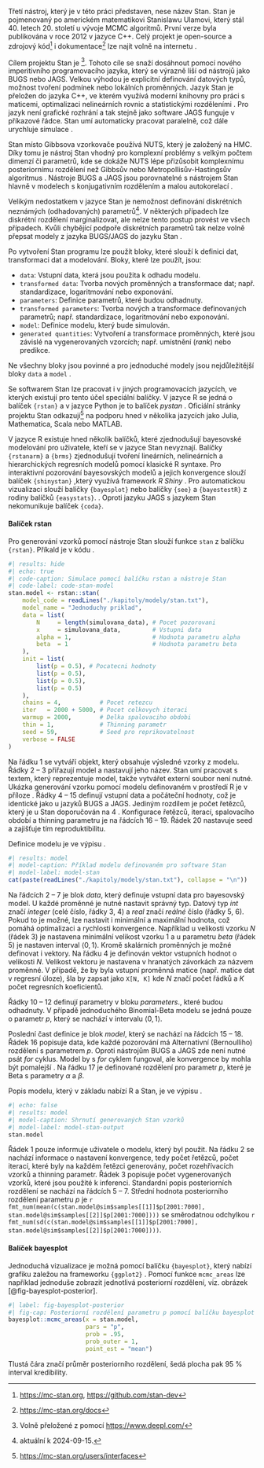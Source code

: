 Třetí nástroj, který je v této práci představen, nese název Stan. Stan je
pojmenovaný po americkém matematikovi Stanislawu Ulamovi, který stál 40. letech 20.
století u vývoje MCMC algoritmů. První verze byla publikována v roce 2012 v 
jazyce C++. Celý projekt je open-source a zdrojový kód[^stan-kod] i 
dokumentace[^stan-docs] lze najít volně na internetu
\parencite{GelmanEtAl2015_StanProbabilisticProgramming}.

[^stan-kod]: [https://mc-stan.org](https://mc-stan.org), 
[https://github.com/stan-dev](https://github.com/stan-dev)

[^stan-docs]: [https://mc-stan.org/docs](https://mc-stan.org/docs)

Cílem projektu Stan je *\enquote{poskytnout flexibilní pravděpodobnostní
programovací jazyk pro statistické modelování spolu se sadou inferenčních
nástrojů pro robustní modelování, které je škálovatelné a efektivní}*
[^stan-goal]. Tohoto cíle
se snaží dosáhnout pomocí nového imperitivního programovacího jazyka, který
se výrazně liší od nástrojů jako BUGS nebo JAGS. Velkou výhodou je explicitní
definování datových typů, možnost tvoření podmínek nebo lokálních proměnných.
Jazyk Stan je přeložen do jazyka C++, ve kterém využívá moderní knihovny pro
práci s maticemi, optimalizaci nelineárních rovnic a statistickými rozděleními
\parencite{CarpenterEtAl2017_StanProbabilisticProgramming}. Pro jazyk není
grafické rozhrání a tak stejně jako software JAGS funguje v příkazové řádce.
Stan umí automaticky pracovat paralelně, což dále urychluje simulace
\parencite{GelmanEtAl2015_StanProbabilisticProgramming}.

[^stan-goal]: Volně přeložené z 
\parencite{CarpenterEtAl2017_StanProbabilisticProgramming}
pomocí
[https://www.deepl.com/](https://www.deepl.com/)

Stan místo Gibbsova vzorkovače používá NUTS, který je založený
na HMC. Díky tomu je nástroj Stan vhodný pro komplexní problémy s velkým počtem
dimenzí či parametrů, kde se dokáže NUTS lépe přizůsobit komplexnímu posteriornímu
rozdělení než Gibbsův nebo Metropollisův-Hastingsův algoritmus
\parencite{CarpenterEtAl2017_StanProbabilisticProgramming}. Nástroje BUGS a 
JAGS jsou porovnatelné s nástrojem Stan hlavně v modelech s konjugativním 
rozdělením a malou autokorelací
\parencite{GelmanEtAl2015_StanProbabilisticProgramming}.

Velikým nedostatkem v jazyce Stan je nemožnost definování diskrétních neznámých
(odhadovaných) parametrů[^stan-discrete]. V některých případech lze diskrétní
rozdělení marginalizovat, ale nelze tento postup provést ve všech případech.
Kvůli chybějící podpoře diskrétních parametrů tak nelze volně přepsat modely
z jazyka BUGS/JAGS do jazyku Stan \parencite{StanDevelopmentTeam2024}. 

[^stan-discrete]: aktuální k 2024-09-15.

Po vytvoření Stan programu lze použít bloky, které slouží k definici dat,
transformaci dat a modelování. Bloky, které lze použít, jsou:

- `data`: Vstupní data, která jsou použita k odhadu modelu.
- `transformed data`: Tvorba nových proměnných a transformace dat; např. standardizace,
logaritmování nebo exponování. 
- `parameters`: Definice parametrů, které budou odhadnuty.
- `transformed parameters`: Tvorba nových a transformace definovaných parametrů; např. standardizace,
logaritmování nebo exponování. 
- `model`: Definice modelu, který bude simulován.
- `generated quantities`: Vytvoření a transformace proměnných, které jsou závislé
na vygenerovaných vzorcích; např. umístnění (*rank*) nebo predikce.

Ne všechny bloky jsou povinné a pro jednoduché modely jsou nejdůležitější 
bloky `data` a `model`
\parencite{CarpenterEtAl2017_StanProbabilisticProgramming}.

Se softwarem Stan lze pracovat i v jiných programovacích jazycích, ve kterých
existují pro tento účel speciální balíčky. V jazyce R se jedná o balíček `{rstan}`
\parencite{StanDevelopmentTeam2024_RStanInterfaceStan} a v jazyce Python
je to balíček *pystan* \parencite{pystan}. Oficiální stránky projektu Stan
odkazují[^stan-other-pkgs] na podporu hned v několika jazycích jako 
Julia, Mathematica, Scala nebo MATLAB.

[^stan-other-pkgs]:
[https://mc-stan.org/users/interfaces](https://mc-stan.org/users/interfaces)

V jazyce R existuje hned několik balíčků, které zjednodušují bayesovské
modelování pro uživatele, kteří se v jazyce Stan nevyznají. Balíčky
`{rstanarm}` 
\parencite{GoodrichEtAl2020_RstanarmBayesianApplied}
a `{brms}` 
\parencite{Burkner2018_AdvancedBayesianMultilevel}
zjednodušují tvoření lineárních, nelineárních a 
hierarchických regresních modelů pomocí klasické R syntaxe. Pro interaktivní
pozorování bayesovských modelů a jejich konvergence slouží balíček `{shinystan}`
\parencite{GabryVeen2022_ShinystanInteractiveVisual}
,který využívá framework *R Shiny* 
\parencite{ChangEtAl2024_ShinyWebApplication}.
Pro automatickou vizualizaci slouží balíčky `{bayesplot}`
\parencite{GabryMahr2024_BayesplotPlottingBayesian}
nebo balíčky `{see}`
\parencite{LudeckeEtAl2021_SeePackageVisualizing}
a `{bayestestR}`
\parencite{MakowskiEtAl2019_BayestestRDescribingEffects}
z rodiny balíčků `{easystats}`.
\parencite{LudeckeEtAl2022_EasystatsFrameworkEasy}. Oproti jazyku JAGS s 
jazykem Stan nekomunikuje balíček `{coda}`.

#### Balíček rstan

Pro generování vzorků pomocí nástroje Stan slouží funkce `stan` z balíčku `{rstan}`.
Příkald je v kódu \ref{code-stan-model}.

```{r stan}
#| results: hide
#| echo: true
#| code-caption: Simulace pomocí balíčku rstan a nástroje Stan
#| code-label: code-stan-model
stan.model <- rstan::stan(
    model_code = readLines("./kapitoly/modely/stan.txt"),
    model_name = "Jednoduchy priklad",
    data = list(
        N     = length(simulovana_data), # Pocet pozorovani
        x     = simulovana_data,         # Vstupni data
        alpha = 1,                       # Hodnota parametru alpha
        beta  = 1                        # Hodnota parametru beta
    ),
    init = list(
        list(p = 0.5), # Pocatecni hodnoty
        list(p = 0.5),
        list(p = 0.5),
        list(p = 0.5)
    ),
    chains = 4,           # Pocet retezcu
    iter   = 2000 + 5000, # Pocet celkovych iteraci
    warmup = 2000,        # Delka spalovaciho obdobi
    thin = 1,             # Thinning parametr
    seed = 59,            # Seed pro reprikovatelnost
    verbose = FALSE
)
```

Na řádku 1 se vytváří objekt, který obsahuje výsledné vzorky z modelu. Řádky
2 -- 3 přiřazují model a nastavují jeho název. Stan umí pracovat s textem,
který reprezentuje model, takže vytvářet externí soubor není nutné. Ukázka
generování vzorku pomocí modelu definovaném v prostředí R je v příloze 
\ref{code-stan-variable}. Řádky 4 -- 15 definují vstupní data a počáteční 
hodnoty, což je identické jako u jazyků BUGS a JAGS. Jediným rozdílem je
počet řetězců, který je u Stan doporučován na 4 \parencite{StanDevelopmentTeam2024}.
Konfigurace řetězců,
iterací, spalovacího období a thinning parametru je na řádcích 16 -- 19.
Řádek 20 nastavuje seed a zajišťuje tím reproduktibilitu.

Definice modelu je ve výpisu \ref{model-stan}.

```{r stan-model-print}
#| results: model
#| model-caption: Příklad modelu definovaném pro software Stan
#| model-label: model-stan
cat(paste(readLines("./kapitoly/modely/stan.txt"), collapse = "\n"))
```

Na řádcích 2 -- 7 je blok *data*, který definuje vstupní data pro bayesovský 
model. U každé proměnné je nutné nastavit správný typ. Datový typ *int*
značí *integer* (celé číslo, řádky 3, 4) a *real* značí *reálné* číslo (řádky 5, 6). Pokud to je možné, lze nastavit i minimální a maximální hodnota, což pomáhá
optimalizaci a rychlosti konvergence. Například u velikosti vzorku *N* (řádek 3)
je nastavena minimální velikost vzorku 1 a u parametru *beta* (řádek 5) je
nastaven interval $\langle 0, 1 \rangle$. Kromě skalárních proměnných je možné
definovat i vektory. Na řádku 4 je definován vektor vstupních hodnot o 
velikosti *N*. Velikost vektoru je nastavena v hranatých závorkách za názvem
proměnné. V případě, že by byla vstupní proměnná matice (např. matice dat
v regresní úloze), šla by zapsat jako `X[N, K]` kde *N* značí počet řádků
a *K* počet regresních koeficientů.

Řádky 10 -- 12 definují parametry v bloku *parameters*., které budou odhadnuty.
V případě
jednoduchého Binomial-Beta modelu se jedná pouze o parametr $p$, který se
nachází v intervalu $\langle 0, 1 \rangle$.

Poslední čast definice je blok *model*, který se nachází na řádcích 15 -- 18.
Řádek 16 popisuje data, kde každé pozorování má Alternativní (Bernoulliho)
rozdělení s parametrem *p*. Oproti nástrojům BUGS a JAGS zde není nutné psát
*for* cyklus. Model by s *for* cyklem fungoval, ale konvergence by mohla
být pomalejší \parencite{StanDevelopmentTeam2024}. Na řádku 17 je definované rozdělení pro parametr *p*, které je Beta s parametry $\alpha$ a $\beta$.

Popis modelu, který v základu nabízí R a Stan, je ve výpisu 
\ref{model-stan-output}.

```{r stan-output}
#| echo: false
#| results: model
#| model-caption: Shrnutí generovaných Stan vzorků
#| model-label: model-stan-output
stan.model
```

Řádek 1 pouze informuje uživatele o modelu, který byl použit. Na řádku 2 se 
nachází informace o nastavení konvergence, tedy počet řetězců,
počet iterací, které byly na každém řetězci generovány, počet rozehřívacích
vzorků a thinning parametr. Řádek 3 popisuje počet vygenerovaných vzorků, 
které jsou použité k inferenci. Standardní popis posteriorních rozdělení se
nachází na řádcích 5 -- 7. Střední hodnota posteriorního rozdělení parametru
$p$ je 
`r fmt_num(mean(c(stan.model@sim$samples[[1]]$p[2001:7000], stan.model@sim$samples[[2]]$p[2001:7000])))`
se směrodatnou odchylkou
`r fmt_num(sd(c(stan.model@sim$samples[[1]]$p[2001:7000], stan.model@sim$samples[[2]]$p[2001:7000])))`.

#### Balíček bayesplot

Jednoduchá vizualizace je možná pomocí balíčku `{bayesplot}`, který nabízí grafiku
zaležou na frameworku `{ggplot2}` \parencite{Wickham2016_Ggplot2ElegantGraphics}.
Pomocí funkce `mcmc_areas` lze například jednoduše zobrazit jednotlivá
posteriorní rozdělení, viz. obrázek [@fig-bayesplot-posterior].

```{r }
#| label: fig-bayesplot-posterior
#| fig-cap: Posteriorní rozdělení parametru p pomocí balíčku bayesplot
bayesplot::mcmc_areas(x = stan.model,
                      pars = "p",
                      prob = .95,
                      prob_outer = 1,
                      point_est = "mean")
```

Tlustá čára značí průměr posteriorního rozdělení, šedá plocha pak 95 % interval
kredibility.
